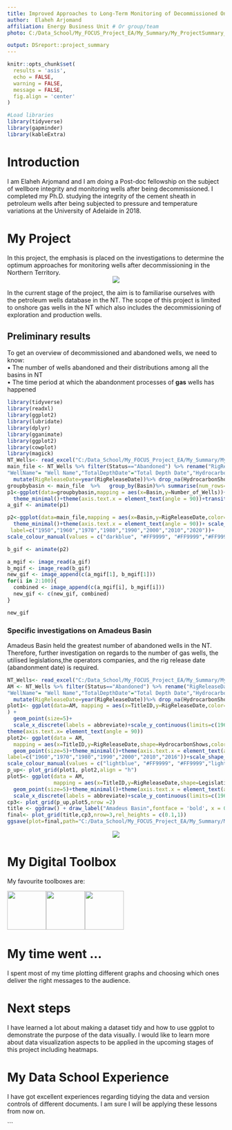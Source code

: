 ```yaml
---
title: Improved Approaches to Long-Term Monitoring of Decommissioned Onshore Gas Wells in the Northern Territory
author:  Elaheh Arjomand
affiliation: Energy Business Unit # Or group/team
photo: C:/Data_School/My_FOCUS_Project_EA/My_Summary/My_ProjectSummary_May2020/image/EA2.JPG

output: DSreport::project_summary
---
```

```r
knitr::opts_chunk$set(
  results = 'asis',
  echo = FALSE,
  warning = FALSE,
  message = FALSE,
  fig.align = 'center'
)

#Load libraries
library(tidyverse)
library(gapminder)
library(kableExtra)
```


# Introduction
I am Elaheh Arjomand and I am doing a Post-doc fellowship on the subject of wellbore integrity and monitoring wells after being decommissioned. I completed my Ph.D. studying the integrity of the cement sheath in petroleum wells after being subjected to pressure and temperature variations at the University of Adelaide in 2018.

# My Project
In this project, the emphasis is placed on the investigations to determine the optimum approaches for monitoring wells after decommissioning in the Northern Territory. 
<center>
![](C:/Data_School/My_FOCUS_Project_EA/My_Summary/My_ProjectSummary_May2020/image/well.jpg)
</center>


In the current stage of the project, the aim is to familiarise ourselves with the petroleum wells database in the NT. The scope of this project is limited to onshore gas wells in the NT which also includes the decommissioning of exploration and production wells.

## Preliminary results
To get an overview of decommissioned and abandoned wells, we need to know:  
•	The number of wells abandoned and their distributions among all the basins in NT  
•	The time period at which the abandonment processes of **gas** wells has happened  

```r
library(tidyverse)
library(readxl)
library(ggplot2)
library(lubridate)
library(dplyr)
library(gganimate)
library(ggplot2)
library(cowplot)
library(magick)
NT_Wells<- read_excel("C:/Data_School/My_FOCUS_Project_EA/My_Summary/My_ProjectSummary_May2020/data/NT Petroleum Wells.xlsx")
main_file <- NT_Wells %>% filter(Status=="Abandoned") %>% rename("RigReleaseDate"="Rig Release Date","TitleID"="Title ID",
"WellName"= "Well Name","TotalDepthDate"="Total Depth Date","HydrocarbonShows"="Hydrocarbon Shows") %>% 
  mutate(RigReleaseDate=year(RigReleaseDate))%>% drop_na(HydrocarbonShows)
groupbybasin <- main_file  %>%   group_by(Basin)%>% summarise(num_rows=n())%>% arrange(num_rows) %>% rename("Number_of_Wells"="num_rows")
p1<-ggplot(data=groupbybasin,mapping = aes(x=Basin,y=Number_of_Wells))+geom_bar(stat="identity", fill="darkblue")+
  theme_minimal()+theme(axis.text.x = element_text(angle = 90))+transition_states(Basin)
a_gif <- animate(p1)

p2<-ggplot(data=main_file,mapping = aes(x=Basin,y=RigReleaseDate,color=HydrocarbonShows))+geom_point()+
  theme_minimal()+theme(axis.text.x = element_text(angle = 90))+ scale_y_continuous(limits=c(1950,2020),breaks=c(1950,1960,1970,1980,1990,2000,2010,2020),
 label=c("1950","1960","1970","1980","1990","2000","2010","2020"))+
scale_colour_manual(values = c("darkblue", "#FF9999", "#FF9999","#FF9999", "darkblue", "#FF9999", "darkblue", "#FF9999"))+transition_states(HydrocarbonShows)

b_gif <- animate(p2)

a_mgif <- image_read(a_gif)
b_mgif <- image_read(b_gif)
new_gif <- image_append(c(a_mgif[1], b_mgif[1]))
for(i in 2:100){
  combined <- image_append(c(a_mgif[i], b_mgif[i]))
  new_gif <- c(new_gif, combined)
}

new_gif


```




### Specific investigations on Amadeus Basin
Amadeus Basin held the greatest number of abandoned wells in the NT. Therefore, further investigation on regards to the number of gas wells, the utilised legislations,the operators companies, and the rig release date (abandonment date) is required.

```r
NT_Wells<- read_excel("C:/Data_School/My_FOCUS_Project_EA/My_Summary/My_ProjectSummary_May2020/data/NT Petroleum Wells.xlsx")
AM <- NT_Wells %>% filter(Status=="Abandoned") %>% rename("RigReleaseDate"="Rig Release Date","TitleID"="Title ID",
"WellName"= "Well Name","TotalDepthDate"="Total Depth Date","HydrocarbonShows"="Hydrocarbon Shows") %>% 
  mutate(RigReleaseDate=year(RigReleaseDate))%>% drop_na(HydrocarbonShows) %>% filter (Basin=="Amadeus Basin")
plot1<- ggplot(data=AM, mapping = aes(x=TitleID,y=RigReleaseDate,color=Purpose)
) +
  geom_point(size=5)+
  scale_x_discrete(labels = abbreviate)+scale_y_continuous(limits=c(1960,2016),breaks=c(1960,1970,1980,1990,2000,2010,2016),label=c("1960","1970","1980","1990","2000","2010","2016"))+theme_minimal()+
theme(axis.text.x= element_text(angle = 90))
plot2<- ggplot(data = AM,
  mapping = aes(x=TitleID,y=RigReleaseDate,shape=HydrocarbonShows,color=HydrocarbonShows))+
  geom_point(size=5)+theme_minimal()+theme(axis.text.x = element_text(angle = 90))+scale_x_discrete(labels = abbreviate)+scale_y_continuous(limits=c(1960,2016),breaks=c(1960,1970,1980,1990,2000,2010,2016),
label=c("1960","1970","1980","1990","2000","2010","2016"))+scale_shape_manual(values=c(15, 16, 17,18,9,10,12))+
scale_colour_manual(values = c("lightblue", "#FF9999", "#FF9999","lightblue", "#FF9999", "lightblue", "#FF9999"))
p_up<- plot_grid(plot1, plot2,align = "h")
plot5<- ggplot(data = AM,
               mapping = aes(x=TitleID,y=RigReleaseDate,shape=Legislation,color=Operator))+
  geom_point(size=5)+theme_minimal()+theme(axis.text.x = element_text(angle = 90))+ 
  scale_x_discrete(labels = abbreviate)+scale_y_continuous(limits=c(1960,2016),breaks=c(1960,1970,1980,1990,2000,2010,2016),label=c("1960","1970","1980","1990","2000","2010","2016"))
cp3<- plot_grid(p_up,plot5,nrow =2)
title <- ggdraw() + draw_label("Amadeus Basin",fontface = 'bold', x = 0,hjust = 0)+ theme(plot.margin = margin(0, 0, 0, 7))
final<- plot_grid(title,cp3,nrow=3,rel_heights = c(0.1,1))
ggsave(plot=final,path="C:/Data_School/My_FOCUS_Project_EA/My_Summary/My_ProjectSummary_May2020/image", width =15, height = 15, dpi = 300, filename = "AM_Basin.png")
```
<center>
![](C:/Data_School/My_FOCUS_Project_EA/My_Summary/My_ProjectSummary_May2020/image/AM_Basin.png)
</center>

# My Digital Toolbox

My favourite toolboxes are:


![](https://raw.githubusercontent.com/tidyverse/ggplot2/master/man/figures/logo.png){width=90px}![](C:/Data_School/My_FOCUS_Project_EA/My_Summary/My_ProjectSummary_May2020/image/cowplot.png){width=90px}![](C:/Data_School/My_FOCUS_Project_EA/My_Summary/My_ProjectSummary_May2020/image/gganimate.png){width=90px}

# My time went ...
I spent most of my time plotting different graphs and choosing which ones deliver the right messages to the audience.


# Next steps
I have learned a lot about making a dataset tidy and how to use ggplot to demonstrate the purpose of the data visually. I would like to learn more about data visualization aspects to be applied in the upcoming stages of this project including heatmaps. 

# My Data School Experience
I have got excellent experiences regarding tidying the data and version controls of different documents. I am sure I will be applying these lessons from now on. 

```


